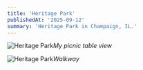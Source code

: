 ```yaml
---
title: 'Heritage Park'
publishedAt: '2025-09-12'
summary: 'Heritage Park in Champaign, IL.'
---
```


![Heritage Park](/heritage_park/heritage_park_1.jpeg)*My picnic table view*

![Heritage Park](/heritage_park/heritage_park_2.jpeg)*Walkway*